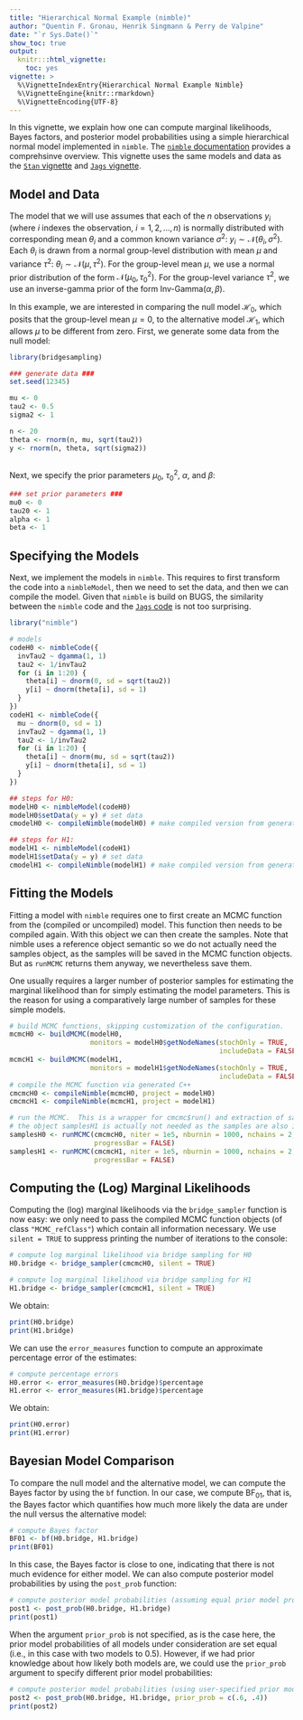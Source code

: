 ```yaml
---
title: "Hierarchical Normal Example (nimble)"
author: "Quentin F. Gronau, Henrik Singmann & Perry de Valpine"
date: "`r Sys.Date()`"
show_toc: true
output:
  knitr:::html_vignette:
    toc: yes
vignette: >
  %\VignetteIndexEntry{Hierarchical Normal Example Nimble}
  %\VignetteEngine{knitr::rmarkdown}
  %\VignetteEncoding{UTF-8}
---
```


In this vignette, we explain how one can compute marginal likelihoods, Bayes factors, and posterior model probabilities using a simple hierarchical normal model implemented in `nimble`. The [`nimble` documentation](https://r-nimble.org/html_manual/cha-welcome-nimble.html) provides a comprehsinve overview.  This vignette uses the same models and data as the [`Stan` vignette](bridgesampling_example_stan.html) and [`Jags` vignette](bridgesampling_example_jags.html).

## Model and Data
The model that we will use assumes that each of the $n$ observations $y_i$ (where $i$ indexes the observation, $i = 1,2,...,n$) is normally distributed with corresponding mean $\theta_i$ and a common known variance $\sigma^2$: $y_i \sim \mathcal{N}(\theta_i, \sigma^2)$. Each $\theta_i$ is drawn from a normal group-level distribution with mean $\mu$ and variance $\tau^2$: $\theta_i \sim \mathcal{N}(\mu, \tau^2)$. For the group-level mean $\mu$, we use a normal prior distribution of the form $\mathcal{N}(\mu_0, \tau^2_0)$. For the group-level variance $\tau^2$, we use an inverse-gamma prior of the form $\text{Inv-Gamma}(\alpha, \beta)$.

In this example, we are interested in comparing the null model $\mathcal{H}_0$, which posits that the group-level mean $\mu = 0$, to the alternative model $\mathcal{H}_1$, which allows $\mu$ to be different from zero. First, we generate some data from the null model:

```r
library(bridgesampling)

### generate data ###
set.seed(12345)

mu <- 0
tau2 <- 0.5
sigma2 <- 1

n <- 20
theta <- rnorm(n, mu, sqrt(tau2))
y <- rnorm(n, theta, sqrt(sigma2))
  
```

Next, we specify the prior parameters $\mu_0$, $\tau^2_0$, $\alpha$, and $\beta$:

```r
### set prior parameters ###
mu0 <- 0
tau20 <- 1
alpha <- 1
beta <- 1
```

## Specifying the Models
Next, we implement the models in `nimble`. This requires to first transform the code into a `nimbleModel`, then we need to set the data, and then we can compile the model. Given that `nimble` is build on BUGS, the similarity between the `nimble` code and the [`Jags` code](bridgesampling_example_jags.html) is not too surprising.

```r
library("nimble")

# models
codeH0 <- nimbleCode({
  invTau2 ~ dgamma(1, 1)
  tau2 <- 1/invTau2
  for (i in 1:20) {
    theta[i] ~ dnorm(0, sd = sqrt(tau2))
    y[i] ~ dnorm(theta[i], sd = 1)
  }
})
codeH1 <- nimbleCode({
  mu ~ dnorm(0, sd = 1)
  invTau2 ~ dgamma(1, 1)
  tau2 <- 1/invTau2
  for (i in 1:20) {
    theta[i] ~ dnorm(mu, sd = sqrt(tau2))
    y[i] ~ dnorm(theta[i], sd = 1)
  }
})

## steps for H0:
modelH0 <- nimbleModel(codeH0)
modelH0$setData(y = y) # set data
cmodelH0 <- compileNimble(modelH0) # make compiled version from generated C++

## steps for H1:
modelH1 <- nimbleModel(codeH1)
modelH1$setData(y = y) # set data
cmodelH1 <- compileNimble(modelH1) # make compiled version from generated C++

```
## Fitting the Models
Fitting a model with `nimble` requires one to first create an MCMC function from the (compiled or uncompiled) model. This function then needs to be compiled again. With this object we can then create the samples. Note that nimble uses a reference object semantic so we do not actually need the samples object, as the samples will be saved in the MCMC function objects. But as `runMCMC` returns them anyway, we nevertheless save them.

One usually requires a larger number of posterior samples for estimating the marginal likelihood than for simply estimating the model parameters. This is the reason for using a comparatively large number of samples for these simple models.

```r

# build MCMC functions, skipping customization of the configuration.
mcmcH0 <- buildMCMC(modelH0,
                    monitors = modelH0$getNodeNames(stochOnly = TRUE,
                                                    includeData = FALSE))
mcmcH1 <- buildMCMC(modelH1,
                    monitors = modelH1$getNodeNames(stochOnly = TRUE,
                                                    includeData = FALSE))
# compile the MCMC function via generated C++
cmcmcH0 <- compileNimble(mcmcH0, project = modelH0)
cmcmcH1 <- compileNimble(mcmcH1, project = modelH1)

# run the MCMC.  This is a wrapper for cmcmc$run() and extraction of samples.
# the object samplesH1 is actually not needed as the samples are also in cmcmcH1
samplesH0 <- runMCMC(cmcmcH0, niter = 1e5, nburnin = 1000, nchains = 2,
                     progressBar = FALSE)
samplesH1 <- runMCMC(cmcmcH1, niter = 1e5, nburnin = 1000, nchains = 2,
                     progressBar = FALSE)
```

## Computing the (Log) Marginal Likelihoods

Computing the (log) marginal likelihoods via the `bridge_sampler` function is now easy: we only need to pass the compiled MCMC function objects (of class `"MCMC_refClass"`) which contain all information necessary. We use `silent = TRUE` to suppress printing the number of iterations to the console:

```r
# compute log marginal likelihood via bridge sampling for H0
H0.bridge <- bridge_sampler(cmcmcH0, silent = TRUE)

# compute log marginal likelihood via bridge sampling for H1
H1.bridge <- bridge_sampler(cmcmcH1, silent = TRUE)
```
We obtain:
```r
print(H0.bridge)
print(H1.bridge)
```
We can use the `error_measures` function to compute an approximate percentage error of the estimates:
```r
# compute percentage errors
H0.error <- error_measures(H0.bridge)$percentage
H1.error <- error_measures(H1.bridge)$percentage
```

We obtain:
```r
print(H0.error)
print(H1.error)
```

## Bayesian Model Comparison
To compare the null model and the alternative model, we can compute the Bayes factor by using the `bf` function.
In our case, we compute $\text{BF}_{01}$, that is, the Bayes factor which quantifies how much more likely the data are under the null versus the alternative model:
```r
# compute Bayes factor
BF01 <- bf(H0.bridge, H1.bridge)
print(BF01)
```
In this case, the Bayes factor is close to one, indicating that there is not much evidence for either model. We can also compute posterior model probabilities by using the `post_prob` function:
```r
# compute posterior model probabilities (assuming equal prior model probabilities)
post1 <- post_prob(H0.bridge, H1.bridge)
print(post1)
```
When the argument `prior_prob` is not specified, as is the case here, the prior model probabilities of all models under consideration are set equal (i.e., in this case with two models to 0.5). However, if we had prior knowledge about how likely both models are, we could use the `prior_prob` argument to specify different prior model probabilities:
```r
# compute posterior model probabilities (using user-specified prior model probabilities)
post2 <- post_prob(H0.bridge, H1.bridge, prior_prob = c(.6, .4))
print(post2)
```
